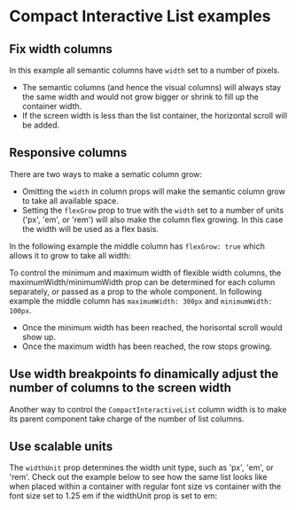
# Compact Interactive List examples

## Fix width columns

In this example all semantic columns have `width` set to a number of pixels. 

* The semantic columns (and hence the visual columns) will always stay the same width and would not grow bigger or shrink to fill up the container width.
* If the screen width is less than the list container, the horizontal scroll will be added.

<FixedWidthColumns />

## Responsive columns

There are two ways to make a sematic column grow:

*  Omitting the `width` in column props will make the semantic column grow to take all available space.
*  Setting the `flexGrow` prop to true with the `width` set to a number of units ('px', 'em', or 'rem') will also make the column flex growing. In this case the width will be used as a flex basis.

In the following example the middle column has `flexGrow: true` which allows it to grow to take all width:

<ResponsiveColumns />

To control the minimum and maximum width of flexible width columns, the maximumWidth/minimumWidth prop can be determined for each column separately, or passed as a prop to the whole component.
In following example the middle column has `maximumWidth: 300px` and `minimumWidth: 100px`.

* Once the minimum width has been reached, the horisontal scroll would show up.
* Once the maximum width has been reached, the row stops growing.

<ResponsiveColumnsMaxWidth />

## Use width breakpoints fo dinamically adjust the number of columns to the screen width

Another way to control the `CompactInteractiveList` column width is to make its parent component take charge of the number of list columns. 

<WidthBreakpoints />

## Use scalable units

The `widthUnit` prop determines the width unit type, such as 'px', 'em', or 'rem'. 
Check out the example below to see how the same list looks like when placed within a container with regular font size vs container with the font size set to 1.25 em if the widthUnit prop is set to em: 

<ScalableUnits />

